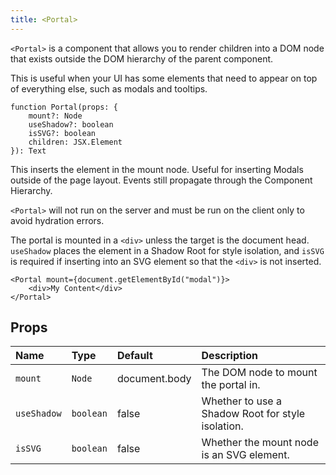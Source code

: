 ```yaml
---
title: <Portal>
---
```


`<Portal>` is a component that allows you to render children into a DOM node that exists outside the DOM hierarchy of the parent component.

This is useful when your UI has some elements that need to appear on top of everything else, such as modals and tooltips.

```tsx
function Portal(props: {
	mount?: Node
	useShadow?: boolean
	isSVG?: boolean
	children: JSX.Element
}): Text
```

This inserts the element in the mount node. Useful for inserting Modals outside of the page layout. Events still propagate through the Component Hierarchy.

`<Portal>` will not run on the server and must be run on the client only to avoid hydration errors.

The portal is mounted in a `<div>` unless the target is the document head. `useShadow` places the element in a Shadow Root for style isolation, and `isSVG` is required if inserting into an SVG element so that the `<div>` is not inserted.

```tsx
<Portal mount={document.getElementById("modal")}>
	<div>My Content</div>
</Portal>
```

## Props

| Name        | Type      | Default       | Description                                       |
| :---------- | :-------- | :------------ | :------------------------------------------------ |
| `mount`     | `Node`    | document.body | The DOM node to mount the portal in.              |
| `useShadow` | `boolean` | false         | Whether to use a Shadow Root for style isolation. |
| `isSVG`     | `boolean` | false         | Whether the mount node is an SVG element.         |
